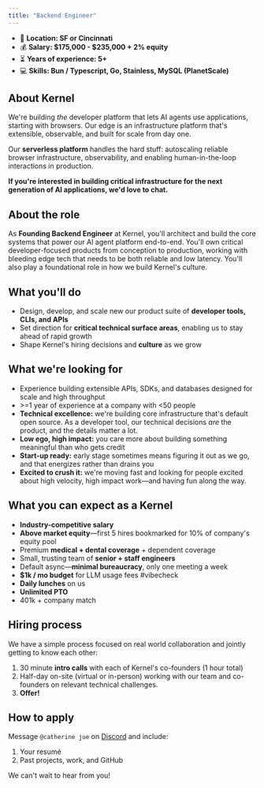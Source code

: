 ```yaml
---
title: "Backend Engineer"
---
```


- 🌆 **Location: SF or Cincinnati**
- 💰 **Salary: &#36;175,000 - &#36;235,000 + 2&#37; equity**
- ⏳ **Years of experience: 5+**
- 💻 **Skills: Bun / Typescript, Go, Stainless, MySQL (PlanetScale)**

## About Kernel

We're building *the* developer platform that lets AI agents use applications, starting with browsers. Our edge is an infrastructure platform that's extensible, observable, and built for scale from day one.

Our **serverless platform** handles the hard stuff: autoscaling reliable browser infrastructure, observability, and enabling human-in-the-loop interactions in production.

**If you're interested in building critical infrastructure for the next generation of AI applications, we'd love to chat.**

## About the role

As **Founding Backend Engineer** at Kernel, you'll architect and build the core systems that power our AI agent platform end-to-end. You'll own critical developer-focused products from conception to production, working with bleeding edge tech that needs to be both reliable and low latency. You'll also play a foundational role in how we build Kernel's culture.

## What you'll do

- Design, develop, and scale new our product suite of **developer tools, CLIs, and APIs**
- Set direction for **critical technical surface areas**, enabling us to stay ahead of rapid growth
- Shape Kernel's hiring decisions and **culture** as we grow

## What we're looking for

- Experience building extensible APIs, SDKs, and databases designed for scale and high throughput
- &gt;=1 year of experience at a company with &lt;50 people
- **Technical excellence:** we're building core infrastructure that's default open source. As a developer tool, our technical decisions *are* the product, and the details matter a lot.
- **Low ego, high impact:** you care more about building something meaningful than who gets credit
- **Start-up ready:** early stage sometimes means figuring it out as we go, and that energizes rather than drains you
- **Excited to crush it:** we're moving fast and looking for people excited about high velocity, high impact work—and having fun along the way.

## What you can expect as a Kernel

- **Industry-competitive salary**
- **Above market equity**—first 5 hires bookmarked for 10% of company's equity pool
- Premium **medical + dental coverage** + dependent coverage
- Small, trusting team of **senior + staff engineers**
- Default async—**minimal bureaucracy**, only one meeting a week
- **$1k / mo budget** for LLM usage fees #vibecheck
- **Daily lunches** on us
- **Unlimited PTO**
- 401k + company match

## Hiring process

We have a simple process focused on real world collaboration and jointly getting to know each other:

1. 30 minute **intro calls** with each of Kernel's co-founders (1 hour total)
2. Half-day on-site (virtual or in-person) working with our team and co-founders on relevant technical challenges.
3. **Offer!**

## How to apply

Message `@catherine jue` on [Discord](https://discord.gg/FBrveQRcud) and include:

1. Your resumé
2. Past projects, work, and GitHub

We can't wait to hear from you!
